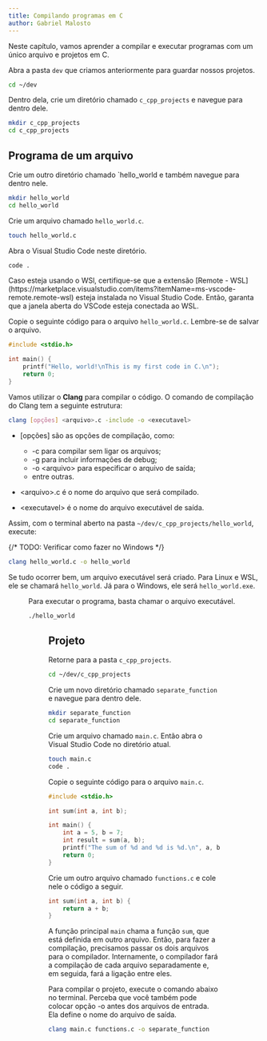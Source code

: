 ```yaml
---
title: Compilando programas em C
author: Gabriel Malosto
---
```





Neste capítulo, vamos aprender a compilar e executar programas com um único arquivo e projetos em C.

Abra a pasta `dev` que criamos anteriormente para guardar nossos projetos.

```bash
cd ~/dev
```

Dentro dela, crie um diretório chamado `c_cpp_projects` e navegue para dentro dele.

```bash
mkdir c_cpp_projects
cd c_cpp_projects
```

## Programa de um arquivo

Crie um outro diretório chamado `hello_world e também navegue para dentro nele.

```bash
mkdir hello_world
cd hello_world
```

Crie um arquivo chamado `hello_world.c`.

```bash
touch hello_world.c
```

Abra o Visual Studio Code neste diretório.

```bash
code .
```

<Aside type="caution">
  Caso esteja usando o WSl, certifique-se que a extensão [Remote -
  WSL](https://marketplace.visualstudio.com/items?itemName=ms-vscode-remote.remote-wsl)
  esteja instalada no Visual Studio Code. Então, garanta que a janela aberta do
  VSCode esteja conectada ao WSL.
</Aside>

Copie o seguinte código para o arquivo `hello_world.c`.
Lembre-se de salvar o arquivo.

```c
#include <stdio.h>

int main() {
    printf("Hello, world!\nThis is my first code in C.\n");
    return 0;
}
```

Vamos utilizar o **Clang** para compilar o código.
O comando de compilação do Clang tem a seguinte estrutura:

```bash
clang [opções] <arquivo>.c -include -o <executavel>
```

- [opções] são as opções de compilação, como:

  - -c para compilar sem ligar os arquivos;
  - -g para incluir informações de debug;
  - -o \<arquivo\> para especificar o arquivo de saída;
  - entre outras.

- \<arquivo\>.c é o nome do arquivo que será compilado.

- \<executavel\> é o nome do arquivo executável de saída.

Assim, com o terminal aberto na pasta `~/dev/c_cpp_projects/hello_world`, execute:

{/* TODO: Verificar como fazer no Windows */}

```bash
clang hello_world.c -o hello_world
```

Se tudo ocorrer bem, um arquivo executável será criado.
Para Linux e WSL, ele se chamará `hello_world`.
Já para o Windows, ele será `hello_world.exe`.

<Figure
  caption={`Compilação do arquivo "hello_world.c".`}
  images={[
    {
      src: compileHello,
      alt: `Terminal exibindo três comandos executados. O primeiro é "ls" e mostra o arquivo "hello_world.c" dentro da pasta "hello_world". O segundo é o de compilação, que não retorna nenhum texto. O terceiro é "ls" novamente, que agora mostra os arquivos "hello_world.c" e "hello_world".`,
    },
  ]}
/>

Para executar o programa, basta chamar o arquivo executável.

```bash
./hello_world
```

<Figure
  caption={`Execução do programa "hello_world".`}
  images={[
    {
      src: runHello,
      alt: `Terminal exibindo o comando "./hello_world" e a saída do programa, que é "Hello, world! This is my first code in C.".`,
    },
  ]}
/>

## Projeto

Retorne para a pasta `c_cpp_projects`.

```bash
cd ~/dev/c_cpp_projects
```

Crie um novo diretório chamado `separate_function` e navegue para dentro dele.

```bash
mkdir separate_function
cd separate_function
```

Crie um arquivo chamado `main.c`.
Então abra o Visual Studio Code no diretório atual.

```bash
touch main.c
code .
```

Copie o seguinte código para o arquivo `main.c`.

```c
#include <stdio.h>

int sum(int a, int b);

int main() {
    int a = 5, b = 7;
    int result = sum(a, b);
    printf("The sum of %d and %d is %d.\n", a, b, result);
    return 0;
}
```

Crie um outro arquivo chamado `functions.c` e cole nele o código a seguir.

```c
int sum(int a, int b) {
    return a + b;
}
```

A função principal `main` chama a função `sum`, que está definida em outro arquivo.
Então, para fazer a compilação, precisamos passar os dois arquivos para o compilador.
Internamente, o compilador fará a compilação de cada arquivo separadamente e, em seguida, fará a ligação entre eles.

Para compilar o projeto, execute o comando abaixo no terminal.
Perceba que você também pode colocar opção -o antes dos arquivos de entrada.
Ela define o nome do arquivo de saída.

```bash
clang main.c functions.c -o separate_function
```

<Figure
  caption={`Compilação do projeto "separate_function".`}
  images={[
    {
      src: compileRunSeparate,
      alt: `Terminal exibindo quatro comandos executados. O primeiro é "ls" e mostra os arquivos "functions.c" e "main.c" dentro da pasta "separate_function". O segundo é o de compilação, que não retorna nenhum texto. O terceiro é "ls" novamente, que agora mostra os arquivos "functions.c", "main.c" e "separate_function". O quarto é a execução do programa, que retorna "The sum of 5 and 7 is 12.".`,
    },
  ]}
/>
